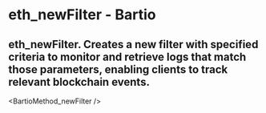 # eth_newFilter - Bartio

## eth_newFilter. Creates a new filter with specified criteria to monitor and retrieve logs that match those parameters, enabling clients to track relevant blockchain events.


<BartioMethod_newFilter />
